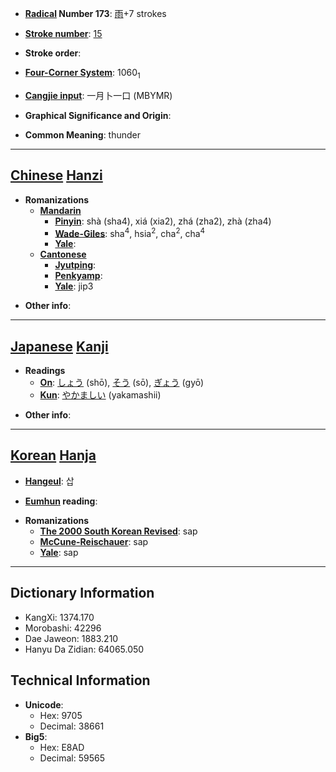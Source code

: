 * '''[[Wiktionary:Chinese radical index| Radical]] Number 173''': [[Wiktionary:Chinese radical index 雨|雨]]+7 strokes

* '''[[Wiktionary:Chinese total strokes index|Stroke number]]''': [[Wiktionary:Chinese total strokes index 15|15]]

* '''Stroke order''': 

* '''[[Wiktionary:Chinese four corner index|Four-Corner System]]''': 1060<sub>1</sub>

* '''[[Wiktionary:Chinese Cangjie index|Cangjie input]]''': 一月卜一口 (MBYMR)

* '''Graphical Significance and Origin''': 

* '''Common Meaning''': thunder

----

== [[Chinese]] [[Hanzi]] ==

* '''Romanizations'''
** '''[[Mandarin]]'''
*** '''[[Pinyin]]''': shà (sha4), xiá (xia2), zhá (zha2), zhà (zha4)
*** '''[[Wade-Giles]]''': sha<sup>4</sup>, hsia<sup>2</sup>, cha<sup>2</sup>, cha<sup>4</sup>
*** '''[[Yale]]''': 
** '''[[Cantonese]]'''
*** '''[[Jyutping]]''':
*** '''[[Penkyamp]]''': 
*** '''[[Yale]]''': jip3

* '''Other info''': 

----

== [[Japanese]] [[Kanji]] ==

* '''Readings'''
** '''[[On]]''': [[しょう]] (shō), [[そう]] (sō), [[ぎょう]] (gyō)
** '''[[Kun]]''': [[やかましい]] (yakamashii)

* '''Other info''':  

----

== [[Korean]] [[Hanja]] ==

* '''[[Hangeul]]''': 삽

* '''[[Eumhun]] reading''': 

* '''Romanizations'''
** '''[[The 2000 South Korean Revised Romanization|The 2000 South Korean Revised]]''': sap
** '''[[McCune-Reischauer]]''': sap
** '''[[Yale]]''': sap

----

== Dictionary Information ==

* KangXi: 1374.170
* Morobashi: 42296
* Dae Jaweon: 1883.210
* Hanyu Da Zidian: 64065.050

== Technical Information ==

* '''Unicode''':
** Hex: 9705
** Decimal: 38661
* '''Big5''':
** Hex: E8AD
** Decimal: 59565